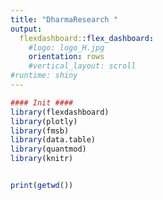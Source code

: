 ```yaml
---
title: "DharmaResearch "
output: 
  flexdashboard::flex_dashboard:
    #logo: logo_H.jpg
    orientation: rows
    #vertical_layout: scroll
#runtime: shiny
---
```


```r


#### Init ####
library(flexdashboard)
library(plotly)
library(fmsb)
library(data.table)
library(quantmod)
library(knitr)


print(getwd())

```


